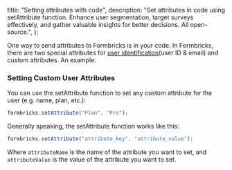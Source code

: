 
  title: "Setting attributes with code",
  description:
    "Set attributes in code using setAttribute function. Enhance user segmentation, target surveys effectively, and gather valuable insights for better decisions. All open-source.",
};

One way to send attributes to Formbricks is in your code. In Formbricks, there are two special attributes for [user identification](/docs/attributes/identify-users)(user ID & email) and custom attributes. An example:

### Setting Custom User Attributes

You can use the setAttribute function to set any custom attribute for the user (e.g. name, plan, etc.):

```javascript
formbricks.setAttribute("Plan", "Pro");
```

Generally speaking, the setAttribute function works like this:

```javascript
formbricks.setAttribute("attribute_key", "attribute_value");
```

Where `attributeName` is the name of the attribute you want to set, and `attributeValue` is the value of the attribute you want to set.

